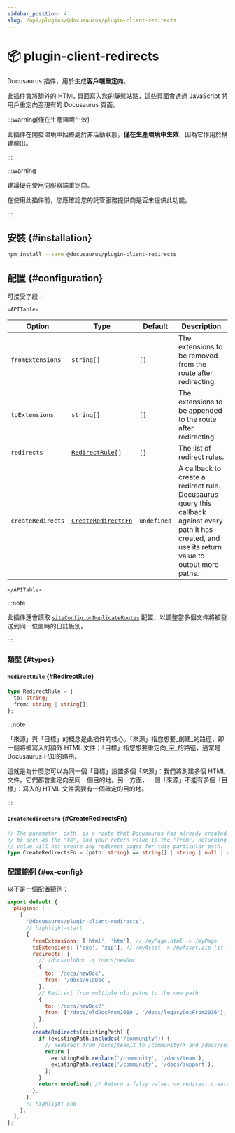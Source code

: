 ```yaml
---
sidebar_position: 4
slug: /api/plugins/@docusaurus/plugin-client-redirects
---
```


# 📦 plugin-client-redirects


Docusaurus 插件，用於生成**客戶端重定向**。

此插件會將額外的 HTML 頁面寫入您的靜態站點，這些頁面會透過 JavaScript 將用戶重定向至現有的 Docusaurus 頁面。

:::warning[僅在生產環境生效]

此插件在開發環境中始終處於非活動狀態，**僅在生產環境中生效**，因為它作用於構建輸出。

:::

:::warning

建議優先使用伺服器端重定向。

在使用此插件前，您應確認您的託管服務提供商是否未提供此功能。

:::

## 安裝 {#installation}

```bash npm2yarn
npm install --save @docusaurus/plugin-client-redirects
```

## 配置 {#configuration}

可接受字段：

```mdx-code-block
<APITable>
```

| Option | Type | Default | Description |
| --- | --- | --- | --- |
| `fromExtensions` | `string[]` | `[]` | The extensions to be removed from the route after redirecting. |
| `toExtensions` | `string[]` | `[]` | The extensions to be appended to the route after redirecting. |
| `redirects` | <code>[RedirectRule](#RedirectRule)[]</code> | `[]` | The list of redirect rules. |
| `createRedirects` | <code>[CreateRedirectsFn](#CreateRedirectsFn)</code> | `undefined` | A callback to create a redirect rule. Docusaurus query this callback against every path it has created, and use its return value to output more paths. |

```mdx-code-block
</APITable>
```

:::note

此插件還會讀取 [`siteConfig.onDuplicateRoutes`](../docusaurus.config.js.mdx#onDuplicateRoutes) 配置，以調整當多個文件將被發送到同一位置時的日誌級別。

:::

### 類型 {#types}

#### `RedirectRule` {#RedirectRule}

```ts
type RedirectRule = {
  to: string;
  from: string | string[];
};
```

:::note

「來源」與「目標」的概念是此插件的核心。「來源」指您想要_創建_的路徑，即一個將被寫入的額外 HTML 文件；「目標」指您想要重定向_至_的路徑，通常是 Docusaurus 已知的路由。

這就是為什麼您可以為同一個「目標」設置多個「來源」：我們將創建多個 HTML 文件，它們都會重定向至同一個目的地。另一方面，一個「來源」不能有多個「目標」：寫入的 HTML 文件需要有一個確定的目的地。

:::

#### `CreateRedirectsFn` {#CreateRedirectsFn}

```ts
// The parameter `path` is a route that Docusaurus has already created. It can
// be seen as the "to", and your return value is the "from". Returning a falsy
// value will not create any redirect pages for this particular path.
type CreateRedirectsFn = (path: string) => string[] | string | null | undefined;
```

### 配置範例 {#ex-config}

以下是一個配置範例：

```js title="docusaurus.config.js"
export default {
  plugins: [
    [
      '@docusaurus/plugin-client-redirects',
      // highlight-start
      {
        fromExtensions: ['html', 'htm'], // /myPage.html -> /myPage
        toExtensions: ['exe', 'zip'], // /myAsset -> /myAsset.zip (if latter exists)
        redirects: [
          // /docs/oldDoc -> /docs/newDoc
          {
            to: '/docs/newDoc',
            from: '/docs/oldDoc',
          },
          // Redirect from multiple old paths to the new path
          {
            to: '/docs/newDoc2',
            from: ['/docs/oldDocFrom2019', '/docs/legacyDocFrom2016'],
          },
        ],
        createRedirects(existingPath) {
          if (existingPath.includes('/community')) {
            // Redirect from /docs/team/X to /community/X and /docs/support/X to /community/X
            return [
              existingPath.replace('/community', '/docs/team'),
              existingPath.replace('/community', '/docs/support'),
            ];
          }
          return undefined; // Return a falsy value: no redirect created
        },
      },
      // highlight-end
    ],
  ],
};
```